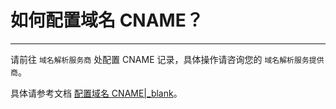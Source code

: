 # 如何配置域名 CNAME？

- - -


请前往 `域名解析服务商` 处配置 CNAME 记录，具体操作请咨询您的 `域名解析服务提供商`。

具体请参考文档 [配置域名 CNAME\|_blank](https://doc-zh.zego.im/article/12156)。
